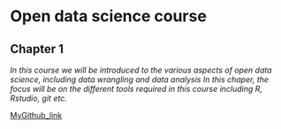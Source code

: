 
# Open data science course
## Chapter 1

*In this course we will be introduced to the various aspects of open data science, including data wrangling and data analysis
In this chaper, the focus will be on the different tools required in this course including R, Rstudio, git etc.*

[MyGithub_link](https://github.com/Rigbe-ods/IODS-project)



